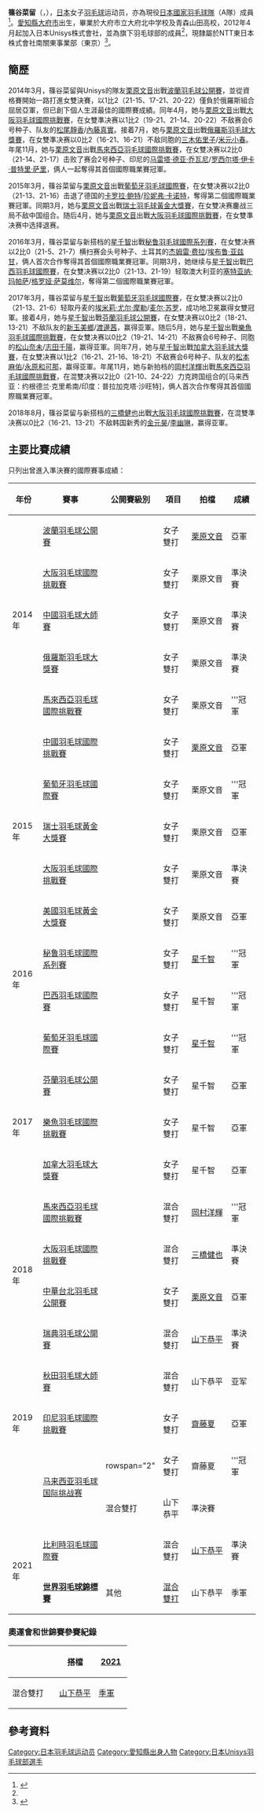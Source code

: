 {{noteTA|G1=Badminton}}
{{Infobox 羽球選手
| playername              = {{lang|ja|<small>しのや なる</small><br/><big>篠谷 菜留</big>}}<br/><small>({{lang|en|Shinoya Naru}})</small>
| image                   = 
| size                    = 
| caption                 = 
| birth_name              = 
| date_of_birth           = {{birth_date_and_age|1994|3|18}}<ref name="Unisys">{{ja}}[http://www.unisys.co.jp/badminton/w/team/shinoya.html 日本ユニシス実業団バドミントン部] {{Wayback|url=http://www.unisys.co.jp/badminton/w/team/shinoya.html |date=20161212183135 }}</ref>
| place_of_birth          = {{JPN}}[[愛知縣|愛知縣]][[大府市|大府市]]<ref name="Unisys"/><ref name="選手名鑑">{{ja}}[http://www.smash-net.tv/player/details/id/272/ Smash and Net TV選手名鑑 - 篠谷 菜留/ Naru Shinoya] {{Wayback|url=http://www.smash-net.tv/player/details/id/272/ |date=20200218110759 }}</ref>
| height                  = {{height|m=1.60}}<ref name="Unisys"/>
| weight                  = 
| event                   = 女子雙打、混合雙打
| country                 = {{JPN}}
| years_started            = 
| handedness              = 右手<ref name="Unisys"/>
| coach                   = 
| highest_ranking         = 第22位（女雙-[[栗原文音|栗原文音]]）
| date_of_highest_ranking = 2015年3月19日<ref name="highest-ranking">{{en}}[http://bwfcontent.tournamentsoftware.com/ranking/player.aspx?id=13075&player=165551 BWF World Ranking - Ranking of Naru SHINOYA (99067)]</ref>
| current_ranking         = 第127位（女雙-[[齋藤夏|齋藤夏]]）<br/>第53位（混雙-[[山下恭平|山下恭平]]）
| date_of_current_ranking = 2021年12月14日<ref>{{en}}[http://bwfcontent.tournamentsoftware.com/ranking/category.aspx?id=13075&category=475 BWF World Ranking - BWF世界排名榜 (3/16/2017) - Women's doubles] {{Wayback|url=http://bwfcontent.tournamentsoftware.com/ranking/category.aspx?id=13075&category=475 |date=20210106053913 }}</ref><ref>{{en}}[http://bwfcontent.tournamentsoftware.com/ranking/category.aspx?id=13075&category=476 BWF World Ranking - BWF世界排名榜 (3/16/2017) -  Mixed doubles] {{Wayback|url=http://bwfcontent.tournamentsoftware.com/ranking/category.aspx?id=13075&category=476 |date=20210106053904 }}</ref>
| played                  = 96勝–40負（女雙）<br/>50勝–30負（混雙）
| titles                  = 
| bwf_profile             = D82426D0-9C30-4292-984A-96E0FF7C69C8
| bwf_id                  = 99067
| updated                 = 2018年3月14日
}}
{{MedalTableTop|width=286px}}
{{MedalSport | 女子[[羽毛球|羽毛球]]}}
{{MedalCountry | {{JPN}}}}
{{MedalCompetition |[[世界羽球锦标赛|世界羽球锦标赛]]}}
{{MedalBronze | [[2021年世界羽毛球錦標賽|2021年 韋爾瓦]] | [[2021年世界羽毛球錦標賽混合雙打項目|混合雙打]] }}
{{MedalCompetition  | [[全日本綜合羽毛球錦標賽|全日本綜合羽毛球錦標賽]]}}
{{MedalCountry | {{flagicon|JPN}}東京都（日本UNISYS）}}
{{MedalSilver| [[2014年全日本綜合羽毛球錦標賽|2014年 東京都]] | 女子雙打 }}
{{MedalBronze| [[2016年全日本綜合羽毛球錦標賽|2016年 東京都]] | 混合雙打 }}
{{MedalCountry | {{flagicon|JPN}}東京都（NTT東日本）}}
{{MedalBronze| [[2020年全日本綜合羽毛球錦標賽|2020年 東京都]] | 混合雙打 }}
{{MedalCompetition | 全日本少年羽毛球錦標賽 }}
{{MedalCountry | {{flagicon|JPN}}青森縣 }}
{{MedalSilver| 2010年 東京都 | 女子雙打 }}
{{MedalBronze| 2010年 東京都 | 女子單打 }}
{{MedalBottom}}
'''篠谷菜留'''（{{jpn|j=篠谷 菜留|kn=しのや なる|rm=Shinoya Naru}}，{{bd|1994年|3月18日||}}），[[日本|日本]]女子[[羽毛球|羽毛球]]运动员，亦為現役[[日本國家羽毛球隊|日本國家羽毛球隊]]（A隊）成員<ref>{{ja}}{{cite web|title=２０２２年日本代表選手（ナショナルチーム）及びコーチについて (2022.1.17 所属訂正)|url=https://www.badminton.or.jp/national/member/2022.html#groupA|access-date=2022-01-17|archive-date=2022-01-25|archive-url=https://web.archive.org/web/20220125184922/http://badminton.or.jp/national/member/2022.html#groupA|dead-url=yes}}</ref>。[[愛知縣|愛知縣]][[大府市|大府市]]出生，畢業於大府市立大府北中学校及青森山田高校，2012年4月起加入日本Unisys株式會社，並為旗下羽毛球部的成員<ref name="Unisys"/>，現隸屬於NTT東日本株式會社南關東事業部（東京）<ref>{{ja}}{{cite web|title=NTT東日本バドミントン部 選手・スタッフ紹介|url=https://www.ntt-east.co.jp/symbol/badminton/contents/shinoya.html|website=ntt-east.co.jp|accessdate=2022-01-17|archive-date=2022-01-17|archive-url=https://web.archive.org/web/20220117134347/https://www.ntt-east.co.jp/symbol/badminton/contents/shinoya.html|dead-url=no}}</ref>。

==簡歷==
2014年3月，篠谷菜留與Unisys的隊友[[栗原文音|栗原文音]]出戰[[2014年波蘭羽毛球公開賽|波蘭羽毛球公開賽]]，並從資格賽開始一路打進女雙決賽，以1比2（21-15、17-21、20-22）僅負於俄羅斯組合屈居亞軍，但已創下個人生涯最佳的國際賽成績。同年4月，她与[[栗原文音|栗原文音]]出戰[[2014年大阪羽毛球國際挑戰賽|大阪羽毛球國際挑戰賽]]，在女雙準决赛以1比2（19-21、21-14、20-22）不敌赛会6号种子、队友的[[松尾靜香|松尾靜香]]/[[內藤真實|內藤真實]]。接着7月，她与[[栗原文音|栗原文音]]出戰[[2014年俄羅斯羽毛球大獎賽|俄羅斯羽毛球大獎賽]]，在女雙準决赛以0比2（16-21、16-21）不敌同胞的[[三木佑里子|三木佑里子]]/[[米元小春|米元小春]]。年尾11月，她与[[栗原文音|栗原文音]]出戰[[2014年馬來西亞羽毛球國際挑戰賽|馬來西亞羽毛球國際挑戰賽]]，在女雙决赛以2比0 （21-14、21-17）击败了赛会2号种子、印尼的[[马雷塔·德亚·乔瓦尼|马雷塔·德亚·乔瓦尼]]/[[罗西尔塔·伊卡·普特里·萨里|罗西尔塔·伊卡·普特里·萨里]]，俩人一起奪得其首個國際職業賽冠軍。

2015年3月，篠谷菜留与[[栗原文音|栗原文音]]出戰[[2015年葡萄牙羽毛球國際賽|葡萄牙羽毛球國際賽]]，在女雙决赛以2比0（21-13、21-16）击退了德国的[[卡罗拉·鲍特|卡罗拉·鲍特]]/[[珍妮弗·卡诺特|珍妮弗·卡诺特]]，奪得第二個國際職業賽冠軍。同期3月，她与[[栗原文音|栗原文音]]出戰[[2015年瑞士羽毛球黃金大獎賽|瑞士羽毛球黃金大獎賽]]，在女雙决赛鏖战三局不敌中国组合。随后4月，她与[[栗原文音|栗原文音]]出戰[[2015年大阪羽毛球國際挑戰賽|大阪羽毛球國際挑戰賽]]，在女雙準决赛中选择退赛。

2016年3月，篠谷菜留与新搭档的[[星千智|星千智]]出戰[[2016年秘鲁羽毛球國際系列賽|秘鲁羽毛球國際系列賽]]，在女雙决赛以2比0（21-5、21-7）横扫赛会头号种子、土耳其的[[杰姆雷·费拉|杰姆雷·费拉]]/[[埃布鲁·亚兹甘|埃布鲁·亚兹甘]]，俩人首次合作奪得其首個國際職業賽冠軍。同期3月，她继续与[[星千智|星千智]]出戰[[2016年巴西羽毛球國際賽|巴西羽毛球國際賽]]，在女雙决赛以2比0（21-13、21-19）轻取澳大利亚的[[塞特亚纳·玛帕萨|塞特亚纳·玛帕萨]]/[[格罗娅·萨莫维尔|格罗娅·萨莫维尔]]，奪得第二個國際職業賽冠軍。

2017年3月，篠谷菜留与[[星千智|星千智]]出戰[[2017年葡萄牙羽毛球國際賽|葡萄牙羽毛球國際賽]]，在女雙决赛以2比0（21-13、21-6）轻取丹麦的[[埃米莉·尤尔·摩勒|埃米莉·尤尔·摩勒]]/[[麦尔·苏罗|麦尔·苏罗]]，成功地卫冕赢得女雙冠軍。接着4月，她与[[星千智|星千智]]出戰[[2017年芬蘭羽毛球公開賽|芬蘭羽毛球公開賽]]，在女雙决赛以0比2（18-21、13-21）不敌队友的[[新玉美鄉|新玉美鄉]]/[[渡邊茜|渡邊茜]]，赢得亚軍。随后5月，她与[[星千智|星千智]]出戰[[2017年樂魚羽毛球國際挑戰賽|樂魚羽毛球國際挑戰賽]]，在女雙决赛以0比2（19-21、14-21）不敌赛会6号种子、同胞的[[松山奈未|松山奈未]]/[[志田千陽|志田千陽]]，赢得亚軍。同年7月，她与[[星千智|星千智]]出戰[[2017年加拿大羽毛球大獎賽|加拿大羽毛球大獎賽]]，在女雙决赛以1比2（16-21、21-16、18-21）不敌赛会6号种子、队友的[[松本麻佑|松本麻佑]]/[[永原和可那|永原和可那]]，赢得亚軍。年尾11月，她与新拍档的[[岡村洋輝|岡村洋輝]]出戰[[2017年馬來西亞羽毛球國際挑戰賽|馬來西亞羽毛球國際挑戰賽]]，在混雙决赛以2比0（21-10、24-22）力克跨国组合的[马来西亚：约根德兰·克里希南/印度：普拉加克塔·沙旺特]，俩人首次合作奪得其首個國際職業賽冠軍。

2018年8月，篠谷菜留与新搭档的[[三橋健也|三橋健也]]出戰[[2018年大阪羽毛球國際挑戰賽|大阪羽毛球國際挑戰賽]]，在混雙準决赛以0比2（16-21、13-21）不敌韩国新秀的[[金元昊|金元昊]]/[[李幽琳|李幽琳]]，赢得亚軍。

==主要比賽成績==
只列出曾進入準決賽的國際賽事成績：
{| class=wikitable style="text-align:center; font-size:small;" 
!width="50"|年份
!width="180"|賽事
!width="80"|公開賽級別
!width="60"|項目
!width="100"|拍檔
!width="50"|成績
|-
!rowspan="5"|2014年
|[[2014年波蘭羽毛球公開賽|波蘭羽毛球公開賽]]
|{{BWFIC}}
|女子雙打
|[[栗原文音|栗原文音]]
|bgcolor="silver"|亞軍
|-
|[[2014年大阪羽毛球國際挑戰賽|大阪羽毛球國際挑戰賽]]
|{{BWFIC}}
|女子雙打
|栗原文音
|bgcolor="#b8860b"|準決賽
|-
|[[2014年中國羽毛球大師賽|中國羽毛球大師賽]]
|{{BWFGPG}}
|女子雙打
|栗原文音
|bgcolor="#b8860b"|準決賽
|-
|[[2014年俄羅斯羽毛球大獎賽|俄羅斯羽毛球大獎賽]]
|{{BWFGP}}
|女子雙打
|栗原文音
|bgcolor="#b8860b"|準決賽
|-
|[[2014年馬來西亞羽毛球國際挑戰賽|馬來西亞羽毛球國際挑戰賽]]
|{{BWFIC}}
|女子雙打
|栗原文音
|bgcolor="gold"|'''冠軍
|-
!rowspan="5"|2015年
|[[2015年中國羽毛球國際挑戰賽|中國羽毛球國際挑戰賽]]
|{{BWFIC}}
|女子雙打
|[[栗原文音|栗原文音]]
|bgcolor="silver"|亞軍
|-
|[[2015年葡萄牙羽毛球國際賽|葡萄牙羽毛球國際賽]]
|{{BWFIS}}
|女子雙打
|栗原文音
|bgcolor="gold"|'''冠軍
|-
|[[2015年瑞士羽毛球黃金大獎賽|瑞士羽毛球黃金大獎賽]]
|{{BWFGPG}}
|女子雙打
|栗原文音
|bgcolor="silver"|亞軍
|-
|[[2015年大阪羽毛球國際挑戰賽|大阪羽毛球國際挑戰賽]]
|{{BWFIC}}
|女子雙打
|栗原文音
|bgcolor="#b8860b"|準決賽
|-
|[[2015年美國羽毛球黃金大獎賽|美國羽毛球黃金大獎賽]]
|{{BWFGPG}}
|女子雙打
|栗原文音
|bgcolor="silver"|亞軍
|-
!rowspan="2"|2016年
|[[2016年秘鲁羽毛球國際系列賽|秘鲁羽毛球國際系列賽]]
|{{BWFIS}}
|女子雙打
|[[星千智|星千智]]
|bgcolor="gold"|'''冠軍
|-
|[[2016年巴西羽毛球國際賽|巴西羽毛球國際賽]]
|{{BWFIS}}
|女子雙打
|星千智
|bgcolor="gold"|'''冠軍
|-
!rowspan="5"|2017年
|[[2017年葡萄牙羽毛球國際賽|葡萄牙羽毛球國際賽]]
|{{BWFIS}}
|女子雙打
|[[星千智|星千智]]
|bgcolor="gold"|'''冠軍
|-
|[[2017年芬蘭羽毛球公開賽|芬蘭羽毛球公開賽]]
|{{BWFIC}}
|女子雙打
|星千智
|bgcolor="silver"|亞軍
|-
|[[2017年樂魚羽毛球國際挑戰賽|樂魚羽毛球國際挑戰賽]]
|{{BWFIC}}
|女子雙打
|星千智
|bgcolor="silver"|亞軍
|-
|[[2017年加拿大羽毛球大獎賽|加拿大羽毛球大獎賽]]
|{{BWFGP}}
|女子雙打
|星千智
|bgcolor="silver"|亞軍
|-
|[[2017年馬來西亞羽毛球國際挑戰賽|馬來西亞羽毛球國際挑戰賽]]
|{{BWFIC}}
|混合雙打
|[[岡村洋輝|岡村洋輝]]
|bgcolor="gold"|'''冠軍
|-
!rowspan="2"|2018年
|[[2018年大阪羽毛球國際挑戰賽|大阪羽毛球國際挑戰賽]]
|{{BWFIC}}
|混合雙打
|[[三橋健也|三橋健也]]
|bgcolor="#b8860b"|準決賽
|-
|[[2018年中華台北羽毛球公開賽|中華台北羽毛球公開賽]]
|{{BWF300}}
|女子雙打
|[[栗原文音|栗原文音]]
|bgcolor="silver"|亞軍
|-
!rowspan="5"|2019年
|[[2019年瑞典羽毛球公開賽|瑞典羽毛球公開賽]]
|{{BWFIS}}
|混合雙打
|[[山下恭平|山下恭平]]
|bgcolor="#b8860b"|準決賽
|-
|[[2019年秋田羽毛球大師賽|秋田羽毛球大師賽]]
|{{BWF100}}
|混合雙打
|山下恭平
|bgcolor="silver"|亚军
|-
|[[2019年印度尼西亞羽毛球國際挑戰賽|印尼羽毛球國際挑戰賽]]
|{{BWFIC}}
|女子雙打
|[[齋藤夏|齋藤夏]]
|bgcolor="silver"|亞軍
|-
|rowspan="2"|[[2019年马来西亚羽毛球国际挑战赛|马来西亚羽毛球国际挑战赛]]
|rowspan="2" {{BWFIC}}
|女子雙打
|齋藤夏
|bgcolor="gold"|'''冠軍
|-
|混合雙打
|山下恭平
|bgcolor="#b8860b"|準決賽
|-
!rowspan="2"|2021年
|[[2021年比利時羽毛球國際賽|比利時羽毛球國際賽]]
|{{BWFIC}}
|混合雙打
|[[山下恭平|山下恭平]]
|bgcolor="#b8860b"|準決賽
|-
|'''[[2021年世界羽毛球錦標賽|世界羽毛球錦標賽]]'''
|其他
|[[2021年世界羽毛球錦標賽混合雙打項目|混合雙打]]
|山下恭平
|bgcolor="#b8860b"|季軍
|}
{{BWF賽事級別索引}}

===奧運會和世錦賽參賽紀錄===
{| class=wikitable style="text-align:center; font-size:small;" 
!
!搭檔
!width="50"|[[2021年世界羽毛球錦標賽|2021]]
|-
!width="80"|混合雙打
|align="left"|[[山下恭平|山下恭平]]
|bgcolor="#b8860b"|[[2021年世界羽毛球錦標賽混合雙打項目|季軍]]
|}

==參考資料==
{{Reflist}}

{{DEFAULTSORT:Shinoya, Naru}}
[[Category:日本羽毛球运动员|Category:日本羽毛球运动员]]
[[Category:愛知縣出身人物|Category:愛知縣出身人物]]
[[Category:日本Unisys羽毛球部選手|Category:日本Unisys羽毛球部選手]]